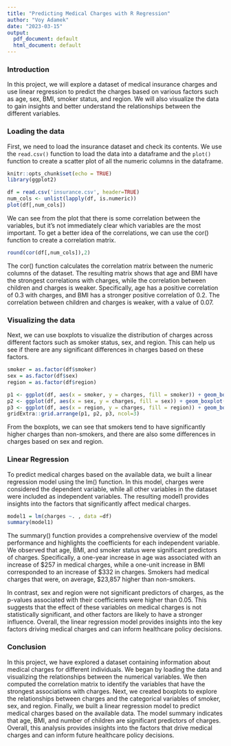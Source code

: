 ```yaml
---
title: "Predicting Medical Charges with R Regression"
author: "Voy Adamek"
date: "2023-03-15"
output:
  pdf_document: default
  html_document: default
---
```


### **Introduction**

In this project, we will explore a dataset of medical insurance charges and use linear regression to predict the charges based on various factors such as age, sex, BMI, smoker status, and region. We will also visualize the data to gain insights and better understand the relationships between the different variables.

### **Loading the data**

First, we need to load the insurance dataset and check its contents. We use the `read.csv()` function to load the data into a dataframe and the `plot()` function to create a scatter plot of all the numeric columns in the dataframe.

```r
knitr::opts_chunk$set(echo = TRUE)
library(ggplot2)
```

```r
df = read.csv('insurance.csv', header=TRUE)
num_cols <- unlist(lapply(df, is.numeric))  
plot(df[,num_cols])
```

We can see from the plot that there is some correlation between the variables, but it's not immediately clear which variables are the most important. To get a better idea of the correlations, we can use the cor() function to create a correlation matrix.

```r
round(cor(df[,num_cols]),2)
```

The cor() function calculates the correlation matrix between the numeric columns of the dataset. The resulting matrix shows that age and BMI have the strongest correlations with charges, while the correlation between children and charges is weaker. Specifically, age has a positive correlation of 0.3 with charges, and BMI has a stronger positive correlation of 0.2. The correlation between children and charges is weaker, with a value of 0.07.

### **Visualizing the data**

Next, we can use boxplots to visualize the distribution of charges across different factors such as smoker status, sex, and region. This can help us see if there are any significant differences in charges based on these factors.

```r
smoker = as.factor(df$smoker)
sex = as.factor(df$sex)
region = as.factor(df$region)

p1 <- ggplot(df, aes(x = smoker, y = charges, fill = smoker)) + geom_boxplot() + ggtitle("Charges by Smoker Status")
p2 <- ggplot(df, aes(x = sex, y = charges, fill = sex)) + geom_boxplot() + ggtitle("Charges by Sex")
p3 <- ggplot(df, aes(x = region, y = charges, fill = region)) + geom_boxplot() + ggtitle("Charges by Region")
gridExtra::grid.arrange(p1, p2, p3, ncol=3)
```

From the boxplots, we can see that smokers tend to have significantly higher charges than non-smokers, and there are also some differences in charges based on sex and region.

### **Linear Regression**

To predict medical charges based on the available data, we built a linear regression model using the lm() function. In this model, charges were considered the dependent variable, while all other variables in the dataset were included as independent variables. The resulting model1 provides insights into the factors that significantly affect medical charges.
```r
model1 = lm(charges ~. , data =df)
summary(model1)
```
The summary() function provides a comprehensive overview of the model performance and highlights the coefficients for each independent variable. We observed that age, BMI, and smoker status were significant predictors of charges. Specifically, a one-year increase in age was associated with an increase of $257 in medical charges, while a one-unit increase in BMI corresponded to an increase of $332 in charges. Smokers had medical charges that were, on average, $23,857 higher than non-smokers.

In contrast, sex and region were not significant predictors of charges, as the p-values associated with their coefficients were higher than 0.05. This suggests that the effect of these variables on medical charges is not statistically significant, and other factors are likely to have a stronger influence. Overall, the linear regression model provides insights into the key factors driving medical charges and can inform healthcare policy decisions.

### **Conclusion**

In this project, we have explored a dataset containing information about medical charges for different individuals. We began by loading the data and visualizing the relationships between the numerical variables. We then computed the correlation matrix to identify the variables that have the strongest associations with charges. Next, we created boxplots to explore the relationships between charges and the categorical variables of smoker, sex, and region. Finally, we built a linear regression model to predict medical charges based on the available data. The model summary indicates that age, BMI, and number of children are significant predictors of charges. Overall, this analysis provides insights into the factors that drive medical charges and can inform future healthcare policy decisions.




